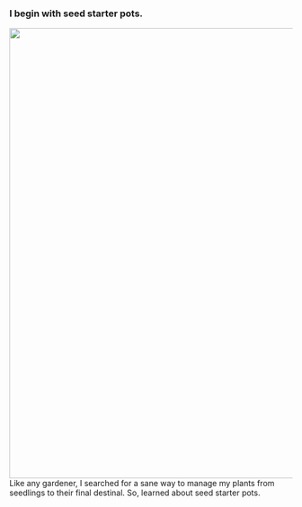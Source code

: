 
<Layout>

### I begin with seed starter pots.

<img src="https://gardenbetty-gardenbetty.netdna-ssl.com/wp-content/uploads/2011/03/2011-03-19-01-1080x810.jpg" width="800" />

<Notes>
Like any gardener, I searched for a sane way to manage my plants from seedlings to their final destinal.  So, learned about seed starter pots.
</Notes>

</Layout>